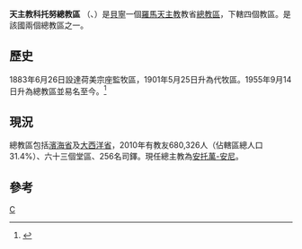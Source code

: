{{NoteTA
| G1= 地名
}}

{{Infobox Roman Catholic diocese
|Roman Catholic Diocese of = 天主教科托努總教區
|Latin name of diocese = Archidioecesis Cotonuensis
|image =Benin - Arcidiocesi di Cotonou.png
|caption =總教區範圍
|location = [[貝寧|貝寧]]
|territory =[[濱海省_(貝寧)|濱海省]]及[[大西洋省|大西洋省]]
|population =680,326
|rite = 拉丁禮
|patron =
|province =
|established = 1883年
|cathedral = [[仁慈聖母主教座堂_(科托努)|仁慈聖母主教座堂]]
|co-cathedral =
|leadership = 總主教
|website =http://www.diocese-cotonou.org/
|教宗 =
|metropolitan =安托萬‧安尼
|ordinary = 
|coadjutor bishop =
|auxiliary =
}}

'''天主教科托努總教區''' （{{lang-la|Archidioecesis Cotonuensis}}、{{lang-fr|Archidiocèse de Cotonou}}）是[[貝寧|貝寧]]一個[[羅馬天主教|羅馬天主教]]教省[[總教區|總教區]]，下轄四個教區。是該國兩個總教區之一。
==歷史==
1883年6月26日設達荷美宗座監牧區，1901年5月25日升為代牧區。1955年9月14日升為總教區並易名至今。<ref>{{cite journal
|journal=[[宗座公報|宗座公報]]
|publisher=梵蒂岡出版社
|date=1956年
|volume=48
|title=''Dum tantis''
|page=113
|url=http://www.vatican.va/archive/aas/documents/AAS%2048%20%5B1956%5D%20-%20ocr.pdf
|access-date=2011-10-26
|archive-date=2010-03-27
|archive-url=https://web.archive.org/web/20100327070537/http://www.vatican.va/archive/aas/documents/AAS%2048%20%5B1956%5D%20-%20ocr.pdf
|dead-url=no
}}</ref>

==現況==
總教區包括[[濱海省_(貝寧)|濱海省]]及[[大西洋省|大西洋省]]，2010年有教友680,326人（佔轄區總人口31.4%）、六十三個堂區、256名司鐸。現任總主教為[[安托萬-安尼|安托萬-安尼]]。

==參考==
{{reflist}}
{{貝寧天主教教區}}

[[Category:貝寧天主教教區|C]]